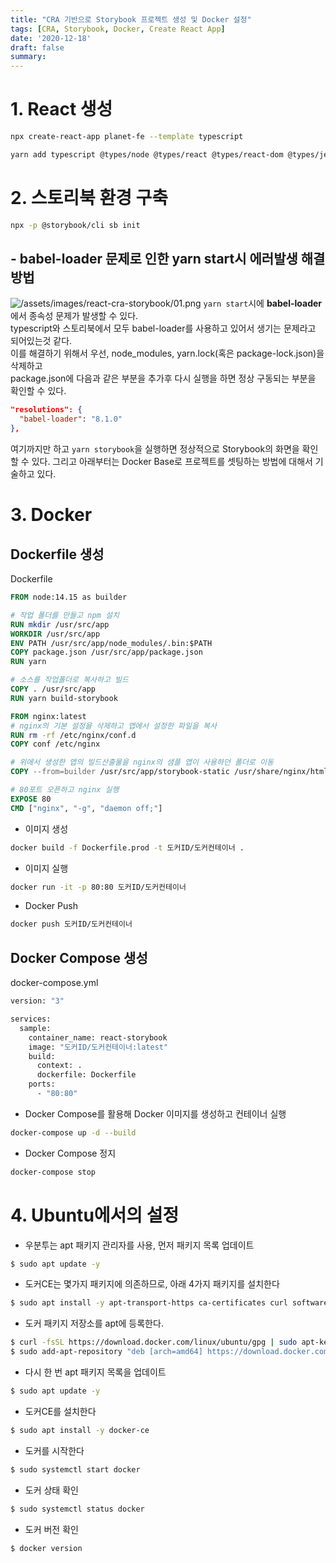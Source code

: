 ```yaml
---
title: "CRA 기반으로 Storybook 프로젝트 생성 및 Docker 설정"
tags: [CRA, Storybook, Docker, Create React App]
date: '2020-12-18'
draft: false
summary:
---
```


# 1. React 생성

```bash
npx create-react-app planet-fe --template typescript

yarn add typescript @types/node @types/react @types/react-dom @types/jest
```

# 2. 스토리북 환경 구축

```bash
npx -p @storybook/cli sb init
```

## - babel-loader 문제로 인한 yarn start시 에러발생 해결방법

![/assets/images/react-cra-storybook/01.png](/static/images/blog/react-cra-storybook/01.png)
`yarn start`시에 **babel-loader**에서 종속성 문제가 발생할 수 있다.  
typescript와 스토리북에서 모두 babel-loader를 사용하고 있어서 생기는 문제라고 되어있는것 같다.  
이를 해결하기 위해서 우선, node_modules, yarn.lock(혹은 package-lock.json)을 삭제하고  
package.json에 다음과 같은 부분을 추가후 다시 실행을 하면 정상 구동되는 부분을 확인할 수 있다.

```json
"resolutions": {
  "babel-loader": "8.1.0"
},
```

여기까지만 하고 `yarn storybook`을 실행하면 정상적으로 Storybook의 화면을 확인할 수 있다.
그리고 아래부터는 Docker Base로 프로젝트를 셋팅하는 방법에 대해서 기술하고 있다.

# 3. Docker

## Dockerfile 생성

Dockerfile

```Dockerfile
FROM node:14.15 as builder

# 작업 폴더를 만들고 npm 설치
RUN mkdir /usr/src/app
WORKDIR /usr/src/app
ENV PATH /usr/src/app/node_modules/.bin:$PATH
COPY package.json /usr/src/app/package.json
RUN yarn

# 소스를 작업폴더로 복사하고 빌드
COPY . /usr/src/app
RUN yarn build-storybook

FROM nginx:latest
# nginx의 기본 설정을 삭제하고 앱에서 설정한 파일을 복사
RUN rm -rf /etc/nginx/conf.d
COPY conf /etc/nginx

# 위에서 생성한 앱의 빌드산출물을 nginx의 샘플 앱이 사용하던 폴더로 이동
COPY --from=builder /usr/src/app/storybook-static /usr/share/nginx/html

# 80포트 오픈하고 nginx 실행
EXPOSE 80
CMD ["nginx", "-g", "daemon off;"]
```

- 이미지 생성

```bash
docker build -f Dockerfile.prod -t 도커ID/도커컨테이너 .

```

- 이미지 실행

```bash
docker run -it -p 80:80 도커ID/도커컨테이너
```

- Docker Push

```bash
docker push 도커ID/도커컨테이너
```

## Docker Compose 생성

docker-compose.yml

```Dockerfile
version: "3"

services:
  sample:
    container_name: react-storybook
    image: "도커ID/도커컨테이너:latest"
    build:
      context: .
      dockerfile: Dockerfile
    ports:
      - "80:80"
```

- Docker Compose를 활용해 Docker 이미지를 생성하고 컨테이너 실행

```bash
docker-compose up -d --build
```

- Docker Compose 정지

```bash
docker-compose stop
```

# 4. Ubuntu에서의 설정

- 우분투는 apt 패키지 관리자를 사용, 먼저 패키지 목록 업데이트

```bash
$ sudo apt update -y
```

- 도커CE는 몇가지 패키지에 의존하므로, 아래 4가지 패키지를 설치한다

```bash
$ sudo apt install -y apt-transport-https ca-certificates curl software-properties-common
```

- 도커 패키지 저장소를 apt에 등록한다.

```bash
$ curl -fsSL https://download.docker.com/linux/ubuntu/gpg | sudo apt-key add -
$ sudo add-apt-repository "deb [arch=amd64] https://download.docker.com/linux/ubuntu bionic stable"
```

- 다시 한 번 apt 패키지 목록을 업데이트

```bash
$ sudo apt update -y
```

- 도커CE를 설치한다

```bash
$ sudo apt install -y docker-ce
```

- 도커를 시작한다

```bash
$ sudo systemctl start docker
```

- 도커 상태 확인

```bash
$ sudo systemctl status docker
```

- 도커 버전 확인

```bash
$ docker version
```

